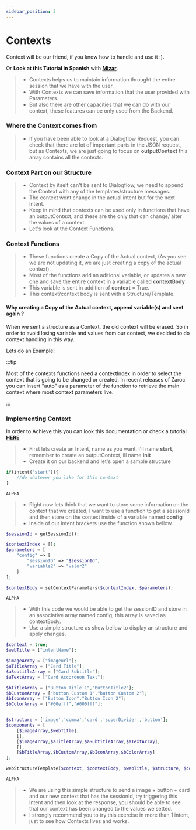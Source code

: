 ```yaml
---
sidebar_position: 3
---
```


# Contexts


Context will be our friend, if you know how to handle and use it :).

Or **Look at this Tutorial in Spanish** with **[Mizar](https://www.youtube.com/watch?v=AKQ7VG5ekn8&list=PLpVijIXbyeMMxCgN7gMRpu-WNlXXb9Xv7&index=7)**.

> - Contexts helps us to maintain information throught the entire session that we have with the user.
> - With Contexts we can save information that the user provided with Parameters.
> - But also there are other capacities that we can do with our context, these features can be only used from the Backend.

### Where the Context comes from

> - If you have been able to look at a Dialogflow Request, you can check that there are lot of important parts in the JSON request, but as Contexts, we are just going to focus on **outputContext** this array contains all the contexts.

### Context Part on our Structure

> - Context by itself can't be sent to Dialogflow, we need to append the Context with any of the templates/structure messages.
> - The context wont change in the actual intent but for the next intent.
> - Keep in mind that contexts can be used only in functions that have an outputContext, and these are the only that can change/ alter the values of a context.
> - Let's look at the Context Functions.

### Context Functions

> - These functions create a Copy of the Actual context, (As you see we are not updating it, we are just creating a copy of the actual context).
> - Most of the functions add an aditional variable, or updates a new one and save the entire context in a variable called **contextBody**
> - This variable is sent in addition of **context** = True.
> - This context/context body is sent with a Structure/Template.

#### Why creating a Copy of the Actual context, append variable(s) and sent again ?

When we sent a structure as a Context, the old context will be erased. So in order to avoid losing variable and values from our context, we decided to do context handling in this way.

Lets do an Example!

:::tip

Most of the contexts functions need a contextIndex in order to select the context that is going to be changed or created.
In recent releases of Zaroc you can insert "auto" as a parameter of the function to retrieve the main context where most context parameters live.

:::

### Implementing Context

In order to Achieve this you can look this documentation or check a tutorial [**HERE**](https://google.com)

> - First lets create an Intent, name as you want. I'll name **start**, remember to create an outputContext, ill name **init**
> - Create it on our backend and let's open a sample structure

<Tabs>
<TabItem value="php" label="PHP">

```php
if(intent('start')){
    //do whatever you like for this context
}
```

</TabItem>
<TabItem value="nodejs" label="Node.js">

```nodejs
ALPHA
```

</TabItem>
</Tabs>

> - Right now lets think that we want to store some information on the context that we created, I want to use a function to get a sessionId and then store on the context inside of a variable named **config**
> - Inside of our intent brackets use the function shown bellow.

<Tabs>
<TabItem value="php" label="PHP">

```php
$sessionId = getSessionId();

$contextIndex = [];
$parameters = [
    "config" => [
        "sessionID" => "$sessionId",
        "variable2" => "valor2"
    ]
];

$contextBody = setContextParameters($contextIndex, $parameters);
```

</TabItem>
<TabItem value="nodejs" label="Node.js">

```nodejs
ALPHA
```

</TabItem>
</Tabs>

> - With this code we would be able to get the sessionID and store in an associative array named config, this array is saved as contextBody.
> - Use a simple structure as show bellow to display an structure and apply changes.

<Tabs>
<TabItem value="php" label="PHP">

```php
$context = true;
$webTitle = ["intentName"];

$imageArray = ["imageurl"];
$aTitleArray = ["Card Title"];
$aSubtitleArray = ["Card Subtitle"];
$aTextArray = ["Card Accordeon Text"];

$bTitleArray = ["Button Title 1","ButtonTitle2"];
$bCustomArray = ["button Custom 1","button Custom 2"];
$bIconArray = ["Button Icon","Button Icon 2"];
$bColorArray = ["#00efff","#000fff"];


$structure = ['image','comma','card','superDivider','button'];
$components = [
    [$imageArray,$webTitle],
    [],
    [$imageArray,$aTitleArray,$aSubtitleArray,$aTextArray],
    [],
    [$bTitleArray,$bCustomArray,$bIconArray,$bColorArray]
];

webStructureTemplate($context, $contextBody, $webTitle, $structure, $components);
```

</TabItem>
<TabItem value="nodejs" label="Node.js">

```nodejs
ALPHA
```

</TabItem>
</Tabs>

> - We are using this simple structure to send a image + button + card and our new context that has the sessionId, try triggering this intent and then look at the response, you should be able to see that our context has been changed to the values we setted.
> - I strongly recommend you to try this exercise in more than 1 intent, just to see how Contexts lives and works.
